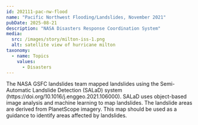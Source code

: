 ```yaml
---
id: 202111-pac-nw-flood
name: "Pacific Northwest Flooding/Landslides, November 2021"
pubDate: 2025-08-21
description: "NASA Disasters Response Coordination System"
media:
  src: /images/story/milton-iss-1.png
  alt: satellite view of hurricane milton
taxonomy:
  - name: Topics
    values:
      - Disasters
---
```



<Block>
  <Prose>
  The NASA GSFC landslides team mapped landslides using the Semi-Automatic Landslide Detection (SALaD) system (https://doi.org/10.1016/j.enggeo.2021.106000). SALaD uses object-based image analysis and machine learning to map landslides. The landslide areas are derived from PlanetScope imagery. This map should be used as a guidance to identify areas affected by landslides.

  </Prose>
</Block>
